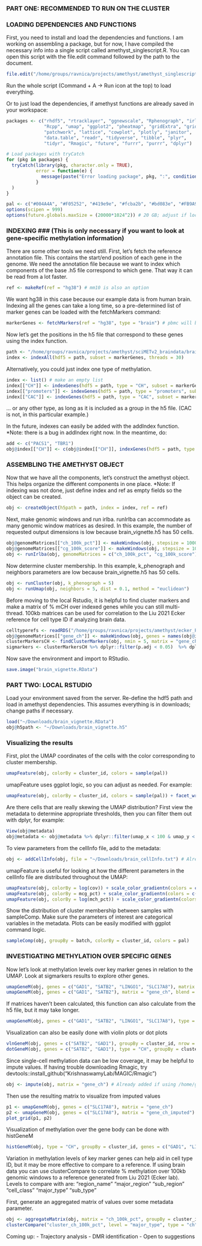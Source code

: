 ### PART ONE: RECOMMENDED TO RUN ON THE CLUSTER ###
########################################################################################################
### LOADING DEPENDENCIES AND FUNCTIONS ###
First, you need to install and load the dependencies and functions. I am working on assembling a package, but for now, I have compiled the necessary info into a single script called amethyst_singlescript.R. You can open this script with the file.edit command followed by the path to the document.

```r
file.edit("/home/groups/ravnica/projects/amethyst/amethyst_singlescript.R") # If on the server, copy and paste the contents of the file into R and run. May have to address package loading separate from function loading.
```

Run the whole script (Command + A -> Run icon at the top) to load everything.

Or to just load the dependencies, if amethyst functions are already saved in your workspace:

```r
packages <- c("rhdf5", "rtracklayer", "ggnewscale", "Rphenograph", "irlba",
              "Rcpp", "umap", "ggplot2", "pheatmap", "gridExtra", "grid",
              "patchwork", "lattice", "cowplot", "plotly", "janitor",
              "data.table", "readr", "tidyverse", "tibble", "plyr",
              "tidyr", "Rmagic", "future", "furrr", "purrr", "dplyr")

# Load packages with tryCatch
for (pkg in packages) {
  tryCatch(library(pkg, character.only = TRUE),
           error = function(e) {
             message(paste("Error loading package", pkg, ":", conditionMessage(e)))
           }
  )
}

pal <- c("#004A4A", "#F05252", "#419e9e", "#fcba2b", "#bd083e", "#FB9A99", "#75C8D2",  "#FF8B73", "#B2DF8A", "#1F78B4", "#E31A1C",  "#aae3e3",  "#FFA976")
options(scipen = 999)
options(future.globals.maxSize = (20000*1024^2)) # 20 GB; adjust if local
```


########################################################################################################
### INDEXING ### (This is only necessary if you want to look at gene-specific methylation information)
There are some other tools we need still. First, let's fetch the reference annotation file. This contains the start/end position of each gene in the genome. We need the annotation file because we want to index which components of the base .h5 file correspond to which gene. That way it can be read from a lot faster.
 
```r
ref <- makeRef(ref = "hg38") # mm10 is also an option
```

We want hg38 in this case because our example data is from human brain. 
Indexing all the genes can take a long time, so a pre-determined list of marker genes can be loaded with the fetchMarkers command:

```r
markerGenes <- fetchMarkers(ref = "hg38", type = "brain") # pbmc will be added eventually
```

Now let's get the positions in the h5 file that correspond to these genes using the index function.

```r
path <- "/home/groups/ravnica/projects/amethyst/sciMETv2_braindata/brain_vignette.h5"
index <- indexAll(hdf5 = path, subset = markerGenes, threads = 30) 
```

Alternatively, you could just index one type of methylation.

```r
index <- list() # make an empty list
index[["CH"]] <- indexGenes(hdf5 = path, type = "CH", subset = markerGenes, threads = 30)
index[["promoters"]] <- indexGenes(hdf5 = path, type = "promoters", subset = markerGenes, threads = 30) #CG
index[["CAC"]] <- indexGenes(hdf5 = path, type = "CAC", subset = markerGenes, threads = 30)
```
... or any other type, as long as it is included as a group in the h5 file. (CAC is not, in this particular example.)

In the future, indexes can easily be added with the addIndex function. 
*Note: there is a bug in addIndex right now. In the meantime, do:

```r
add <- c("PACS1", "TBR1")
obj@index[["CH"]] <- c(obj@index[["CH"]], indexGenes(hdf5 = path, type = "CH", subset = add, threads = 1))
```

########################################################################################################
### ASSEMBLING THE AMETHYST OBJECT ###
Now that we have all the components, let's construct the amethyst object. This helps organize the different components in one place.
*Note: If indexing was not done, just define index and ref as empty fields so the object can be created.

```r
obj <- createObject(h5path = path, index = index, ref = ref)
```

Next, make genomic windows and run irlba. runIrlba can accommodate as many genomic window matrices as desired. In this example, the number of
requested output dimensions is low because brain_vignette.h5 has 50 cells. 

```r
obj@genomeMatrices[["ch_100k_pct"]] <- makeWindows(obj, stepsize = 100000, type = "CH", metric = "percent", threads = 20)
obj@genomeMatrices[["cg_100k_score"]] <- makeWindows(obj, stepsize = 100000, type = "CG", metric = "score", threads = 20)
obj <- runIrlba(obj, genomeMatrices = c("ch_100k_pct", "cg_100k_score"), dims = c(5, 5))
```

Now determine cluster membership. In this example, k_phenograph and neighbors parameters are low because brain_vignette.h5 has 50 cells.

```r
obj <- runCluster(obj, k_phenograph = 5)
obj <- runUmap(obj, neighbors = 5, dist = 0.1, method = "euclidean") 
```

Before moving to the local Rstudio, it is helpful to find cluster markers and make a matrix of % mCH over indexed genes while you can still multi-thread. 100kb matrices can be used for correlation to the Liu 2021 Ecker reference for cell type ID if analyzing brain data.

```r
celltyperefs <- readRDS("/home/groups/ravnica/projects/amethyst/ecker_PMC8494641/GEO_mcds/liu2021_chrom100k_aggregated_refs.RData") #Here I am just loading the pre-made reference into the workspace before moving locally
obj@genomeMatrices[["gene_ch"]] <- makeWindows(obj, genes = names(obj@index[["CH"]]), threads = 30, type = "CH")
clusterMarkersCH <- findClusterMarkers(obj, nmin = 5, matrix = "gene_ch") # Matrix does not have to be pre-computed, but it speeds things up downstream 
sigmarkers <- clusterMarkersCH %>% dplyr::filter(p.adj < 0.05)  %>% dplyr::group_by(id, direction) %>% top_n(3, wt = p.adj)
```

Now save the environment and import to RStudio. 
```r
save.image("brain_vignette.RData")
```

########################################################################################################
### PART TWO: LOCAL RSTUDIO ####
Load your environment saved from the server. Re-define the hdf5 path and load in amethyst dependencies. This assumes everything is in downloads; change paths if necessary.
```r
load("~/Downloads/brain_vignette.RData")
obj@h5path <- "~/Downloads/brain_vignette.h5"
```

### Visualizing the results ###
First, plot the UMAP coordinates of the cells with the color corresponding to cluster membership.

```r
umapFeature(obj, colorBy = cluster_id, colors = sample(pal))
```

umapFeature uses ggplot logic, so you can adjust as needed. For example:

```r
umapFeature(obj, colorBy = cluster_id, colors = sample(pal)) + facet_wrap(vars(batch)) # Batch is made up to illustrate function utility
```

Are there cells that are really skewing the UMAP distribution? First view the metadata to determine appropriate thresholds, then you can filter them out with dplyr, for example:
```r
View(obj@metadata)
obj@metadata <- obj@metadata %>% dplyr::filter(umap_x < 100 & umap_y < 100) # only do if necessary
```

To view parameters from the cellInfo file, add to the metadata:
```r
obj <- addCellInfo(obj, file = "~/Downloads/brain_cellInfo.txt") # Already added if using /home/groups/ravnica/projects/amethyst/sciMETv2_braindata/brain_vignette_workspace.RData
```

umapFeature is useful for looking at how the different parameters in the cellInfo file are distributed throughout the UMAP:

```r
umapFeature(obj, colorBy = log(cov)) + scale_color_gradientn(colors = c("black", "turquoise", "gold", "red")) # no coverage bias!
umapFeature(obj, colorBy = mcg_pct) + scale_color_gradientn(colors = c("black", "turquoise", "gold", "red")) 
umapFeature(obj, colorBy = log(mch_pct)) + scale_color_gradientn(colors = c("black", "turquoise", "gold", "red")) # helps distinguish neuron vs glia populations
```

Show the distribution of cluster membership between samples with sampleComp. Make sure the parameters of interest are categorical variables in the metadata. Plots can be easily modified with ggplot command logic.

```r
sampleComp(obj, groupBy = batch, colorBy = cluster_id, colors = pal) 
```

########################################################################################################
### INVESTIGATING METHYLATION OVER SPECIFIC GENES ### 

Now let's look at methylation levels over key marker genes in relation to the UMAP.
Look at sigmarkers results to explore other genes.

```r
umapGeneM(obj, genes = c("GAD1", "SATB2", "LINGO1", "SLC17A8"), matrix = "gene_ch") 
umapGeneM(obj, genes = c("GAD1", "SATB2"), matrix = "gene_ch", blend = T) # these two are pretty mutually exclusive

```

If matrices haven't been calculated, this function can also calculate from the h5 file, but it may take longer.

```r
umapGeneM(obj, genes = c("GAD1", "SATB2", "LINGO1", "SLC17A8"), type = "CH") # You need "~/Downloads/brain_vignette.h5" to exist for this, or modify obj@h5path 
```

Visualization can also be easily done with violin plots or dot plots

```r
vlnGeneM(obj, genes = c("SATB2", "GAD1"), groupBy = cluster_id, nrow = 2, matrix = "gene_ch")
dotGeneM(obj, genes = c("SATB2", "GAD1"), type = "CH", groupBy = cluster_id) # You need "~/Downloads/brain_vignette.h5" to exist for this, or modify obj@h5path 
```

Since single-cell methylation data can be low coverage, it may be helpful to impute values.
If having trouble downloading Rmagic, try devtools::install_github("KrishnaswamyLab/MAGIC/Rmagic")

```r
obj <- impute(obj, matrix = "gene_ch") # Already added if using /home/groups/ravnica/projects/amethyst/sciMETv2_braindata/brain_vignette_workspace.RData
```

Then use the resulting matrix to visualize from imputed values

```r
p1 <- umapGeneM(obj, genes = c("SLC17A8"), matrix = "gene_ch")
p2 <- umapGeneM(obj, genes = c("SLC17A8"), matrix = "gene_ch_imputed") 
plot_grid(p1, p2)
```

Visualization of methylation over the gene body can be done with histGeneM

```r
histGeneM(obj, type = "CH", groupBy = cluster_id, genes = c("GAD1", "LINGO1"), bins = 40) # You need "~/Downloads/brain_vignette.h5" to exist for this, or modify obj@h5path 
```

Variation in methylation levels of key marker genes can help aid in cell type ID, but it may be more effective to compare to a reference. If using brain data you can use clusterCompare to correlate % methylation over 100kb genomic windows to a reference generated from Liu 2021 (Ecker lab). Levels to compare with are:
"region_name"  "major_region" "sub_region"   "cell_class"   "major_type"   "sub_type" 

First, generate an aggregated matrix of values over some metadata parameter.

```r
obj <- aggregateMatrix(obj, matrix = "ch_100k_pct", groupBy = cluster_id, name = "cluster_ch_100k_pct") # Already added if using /home/groups/ravnica/projects/amethyst/sciMETv2_braindata/brain_vignette_workspace.RData
clusterCompare("cluster_ch_100k_pct", level = "major_type", type = "ch", n = 5) # Correlation very low because it is human vs. mouse. Still working on this
```

Coming up:
- Trajectory analysis
- DMR identification
- Open to suggestions







